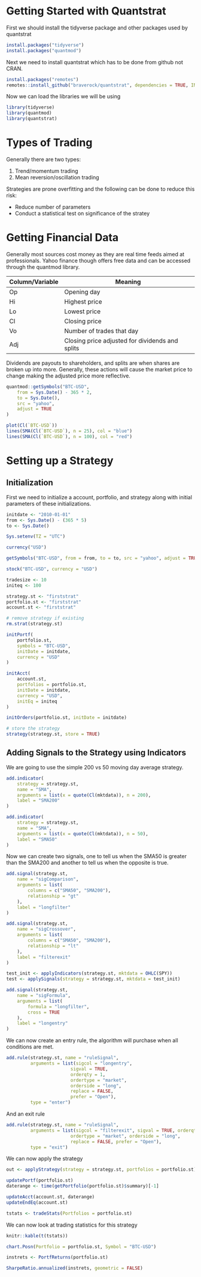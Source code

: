 # Getting Started with Quantstrat

First we should install the tidyverse package and other packages used by quantstrat

```r
install.packages("tidyverse")
install.packages("quantmod")
```

Next we need to install quantstrat which has to be done from github not CRAN. 

```r
install.packages("remotes")
remotes::install_github("braverock/quantstrat", dependencies = TRUE, INSTALL_opts = "--no-lock")
```

Now we can load the libraries we will be using 

```r
library(tidyverse)
library(quantmod)
library(quantstrat)
```

# Types of Trading 

Generally there are two types: 

1. Trend/momentum trading 
2. Mean reversion/oscillation trading

Strategies are prone overfitting and the following can be done to reduce this risk: 

- Reduce number of parameters
- Conduct a statistical test on significance of the stratey 

# Getting Financial Data 

Generally most sources cost money as they are real time feeds aimed at professionals. Yahoo finance though offers free data and can be accessed through the quantmod library. 

| Column/Variable | Meaning                                         |
| --------------- | ----------------------------------------------- |
| Op              | Opening day                                     |
| Hi              | Highest price                                   |
| Lo              | Lowest price                                    |
| Cl              | Closing price                                   |
| Vo              | Number of trades that day                       |
| Adj             | Closing price adjusted for dividends and splits |

Dividends are payouts to shareholders, and splits are when shares are broken up into more. Generally, these actions will cause the market price to change making the adjusted price more reflective. 

```r
quantmod::getSymbols("BTC-USD",
    from = Sys.Date() - 365 * 2,
    to = Sys.Date(),
    src = "yahoo",
    adjust = TRUE
)

plot(Cl(`BTC-USD`))
lines(SMA(Cl(`BTC-USD`), n = 25), col = "blue")
lines(SMA(Cl(`BTC-USD`), n = 100), col = "red")
```

# Setting up a Strategy 

## Initialization 

First we need to initialize a account, portfolio, and strategy along with initial parameters of these initializations. 

```r
initdate <- "2010-01-01"
from <- Sys.Date() - (365 * 5)
to <- Sys.Date()

Sys.setenv(TZ = "UTC")

currency("USD")

getSymbols("BTC-USD", from = from, to = to, src = "yahoo", adjust = TRUE)

stock("BTC-USD", currency = "USD")

tradesize <- 10
initeq <- 100

strategy.st <- "firststrat"
portfolio.st <- "firststrat"
account.st <- "firststrat"

# remove strategy if existing
rm.strat(strategy.st)

initPortf(
    portfolio.st,
    symbols = "BTC-USD",
    initDate = initdate,
    currency = "USD"
)

initAcct(
    account.st,
    portfolios = portfolio.st,
    initDate = initdate,
    currency = "USD",
    initEq = initeq
)

initOrders(portfolio.st, initDate = initdate)

# store the strategy
strategy(strategy.st, store = TRUE)
```

## Adding Signals to the Strategy using Indicators 

We are going to use the simple 200 vs 50 moving day average strategy. 

```r
add.indicator(
    strategy = strategy.st,
    name = "SMA",
    arguments = list(x = quote(Cl(mktdata)), n = 200),
    label = "SMA200"
)

add.indicator(
    strategy = strategy.st,
    name = "SMA",
    arguments = list(x = quote(Cl(mktdata)), n = 50),
    label = "SMA50"
)
```

Now we can create two signals, one to tell us when the SMA50 is greater than the SMA200 and another to tell us when the opposite is true. 

```r
add.signal(strategy.st,
    name = "sigComparison",
    arguments = list(
        columns = c("SMA50", "SMA200"),
        relationship = "gt"
    ),
    label = "longfilter"
)

add.signal(strategy.st,
    name = "sigCrossover",
    arguments = list(
        columns = c("SMA50", "SMA200"),
        relationship = "lt"
    ),
    label = "filterexit"
)
```

```r
test_init <- applyIndicators(strategy.st, mktdata = OHLC(SPY))
test <- applySignals(strategy = strategy.st, mktdata = test_init)

add.signal(strategy.st,
    name = "sigFormula",
    arguments = list(
        formula = "longfilter",
        cross = TRUE
    ),
    label = "longentry"
)
```

We can now create an entry rule, the algorithm will purchase when all conditions are met. 

```r
add.rule(strategy.st, name = "ruleSignal",          
         arguments = list(sigcol = "longentry", 
                        sigval = TRUE,                         
                        orderqty = 1,                        
                        ordertype = "market",                         
                        orderside = "long",                         
                        replace = FALSE,                         
                        prefer = "Open"),          
         type = "enter")
```

And an exit rule 

```r
add.rule(strategy.st, name = "ruleSignal", 
         arguments = list(sigcol = "filterexit", sigval = TRUE, orderqty = "all", 
                        ordertype = "market", orderside = "long", 
                        replace = FALSE, prefer = "Open"), 
         type = "exit")
```

We can now apply the strategy 

```r
out <- applyStrategy(strategy = strategy.st, portfolios = portfolio.st)

updatePortf(portfolio.st)
daterange <- time(getPortfolio(portfolio.st)$summary)[-1]

updateAcct(account.st, daterange)
updateEndEq(account.st)

tstats <- tradeStats(Portfolios = portfolio.st)
```

We can now look at trading statistics for this strategy 

```R
knitr::kable(t(tstats))

chart.Posn(Portfolio = portfolio.st, Symbol = "BTC-USD")

instrets <- PortfReturns(portfolio.st)

SharpeRatio.annualized(instrets, geometric = FALSE)
```